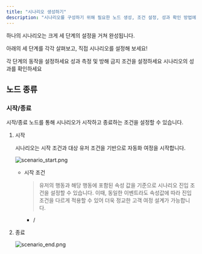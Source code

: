 ```yaml
---
title: "시나리오 생성하기"
description: "시나리오를 구성하기 위해 필요한 노드 생성, 조건 설정, 성과 확인 방법에 대해 알아보세요!"
---
```


하나의 시나리오는 크게 세 단계의 설정을 거쳐 완성됩니다.

아래의 세 단계를 각각 살펴보고, 직접 시나리오를 설정해 보세요\!

<Card title="노드 생성하기" icon="share-nodes" color="#2f7cb3">
  각 단계의 동작을 설정하세요
</Card>

<Card title="글로벌 조건 설정하기" icon="gear" color="#2f7cb3">
  성과 측정 및 방해 금지 조건을 설정하세요
</Card>

<Card title="성과 확인하기" icon="circle-check" color="#2f7cb3">
  시나리오의 성과를 확인하세요
</Card>

## 노드 종류

### 시작/종료

시작/종료 노드를 통해 시나리오가 시작하고 종료하는 조건을 설정할 수 있습니다.

1. 시작

   시나리오는 시작 조건과 대상 유저 조건을 기반으로 자동화 여정을 시작합니다.

   ![scenario_start.png](/images/scenario_start.png)
   - 시작 조건

     > 유저의 행동과 해당 행동에 포함된 속성 값을 기준으로 시나리오 진입 조건을 설정할 수 있습니다. 이때, 동일한 이벤트라도 속성값에 따라 진입 조건을 다르게 적용할 수 있어 더욱 정교한 고객 여정 설계가 가능합니다.
     - /
2. 종료

   ![scenario_end.png](/images/scenario_end.png)
